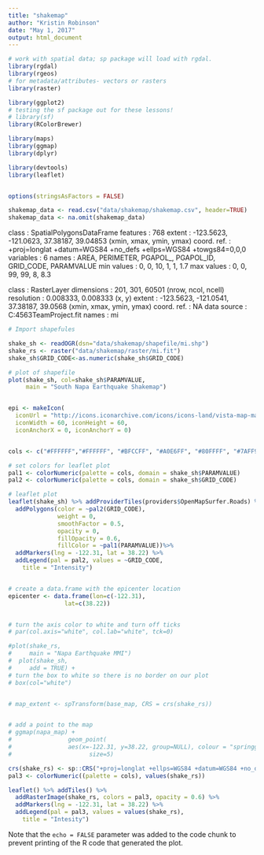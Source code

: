 ```yaml
---
title: "shakemap"
author: "Kristin Robinson"
date: "May 1, 2017"
output: html_document
---
```


```r
# work with spatial data; sp package will load with rgdal.
library(rgdal)
library(rgeos)
# for metadata/attributes- vectors or rasters
library(raster)

library(ggplot2)
# testing the sf package out for these lessons!
# library(sf)
library(RColorBrewer)

library(maps)
library(ggmap)
library(dplyr)

library(devtools)
library(leaflet)


options(stringsAsFactors = FALSE)
```

```r
shakemap_data <- read.csv("data/shakemap/shakemap.csv", header=TRUE)
shakemap_data <- na.omit(shakemap_data)
```

class       : SpatialPolygonsDataFrame 
features    : 768 
extent      : -123.5623, -121.0623, 37.38187, 39.04853  (xmin, xmax, ymin, ymax)
coord. ref. : +proj=longlat +datum=WGS84 +no_defs +ellps=WGS84 +towgs84=0,0,0 
variables   : 6
names       : AREA, PERIMETER, PGAPOL_, PGAPOL_ID, GRID_CODE, PARAMVALUE 
min values  :    0,         0,      10,         1,         1,        1.7 
max values  :    0,         0,      99,        99,         8,        8.3 


class       : RasterLayer 
dimensions  : 201, 301, 60501  (nrow, ncol, ncell)
resolution  : 0.008333, 0.008333  (x, y)
extent      : -123.5623, -121.0541, 37.38187, 39.0568  (xmin, xmax, ymin, ymax)
coord. ref. : NA 
data source : C:\Users\Kristin\Source\Repos\GEOG4563TeamProject\data\shakemap\raster\mi.fit 
names       : mi 


```r
# Import shapefules

shake_sh <- readOGR(dsn="data/shakemap/shapefile/mi.shp")
shake_rs <- raster("data/shakemap/raster/mi.fit")
shake_sh$GRID_CODE<-as.numeric(shake_sh$GRID_CODE)

# plot of shapefile
plot(shake_sh, col=shake_sh$PARAMVALUE,
     main = "South Napa Earthquake Shakemap")


epi <- makeIcon(
  iconUrl = "http://icons.iconarchive.com/icons/icons-land/vista-map-markers/256/Map-Marker-Ball-Pink-icon.png",
  iconWidth = 60, iconHeight = 60,
  iconAnchorX = 0, iconAnchorY = 0)


cols <- c("#FFFFFF","#FFFFFF", "#BFCCFF", "#A0E6FF", "#80FFFF", "#7AFF93", "#FFFF00", "#FFC800","#FF9100","#C80000")

# set colors for leaflet plot
pal1 <- colorNumeric(palette = cols, domain = shake_sh$PARAMVALUE)
pal2 <- colorNumeric(palette = cols, domain = shake_sh$GRID_CODE)

# leaflet plot 
leaflet(shake_sh) %>% addProviderTiles(providers$OpenMapSurfer.Roads) %>%
  addPolygons(color = ~pal2(GRID_CODE), 
              weight = 0, 
              smoothFactor = 0.5,
              opacity = 0, 
              fillOpacity = 0.6, 
              fillColor = ~pal1(PARAMVALUE))%>%
  addMarkers(lng = -122.31, lat = 38.22) %>%
  addLegend(pal = pal2, values = ~GRID_CODE,
    title = "Intensity")


# create a data.frame with the epicenter location
epicenter <- data.frame(lon=c(-122.31),
                lat=c(38.22))


# turn the axis color to white and turn off ticks
# par(col.axis="white", col.lab="white", tck=0)

#plot(shake_rs,
#     main = "Napa Earthquake MMI")
#  plot(shake_sh,
#     add = TRUE) +
# turn the box to white so there is no border on our plot
# box(col="white")


# map_extent <- spTransform(base_map, CRS = crs(shake_rs))


# add a point to the map
# ggmap(napa_map) +
#                geom_point(
#                aes(x=-122.31, y=38.22, group=NULL), colour = "springgreen",
#                      size=5)

```

```r

crs(shake_rs) <- sp::CRS("+proj=longlat +ellps=WGS84 +datum=WGS84 +no_defs")
pal3 <- colorNumeric((palette = cols), values(shake_rs))

leaflet() %>% addTiles() %>%
  addRasterImage(shake_rs, colors = pal3, opacity = 0.6) %>%
  addMarkers(lng = -122.31, lat = 38.22) %>%
  addLegend(pal = pal3, values = values(shake_rs),
    title = "Intesity")

```

Note that the `echo = FALSE` parameter was added to the code chunk to prevent printing of the R code that generated the plot.
